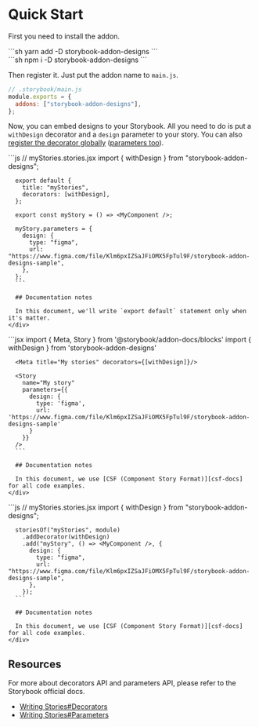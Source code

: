 
<Meta title="Docs/Quick start" />

# Quick Start

First you need to install the addon.

<TabsState initial="yarn">
  <div id="yarn" title="Yarn">
    <div>
      ```sh
      yarn add -D storybook-addon-designs
      ```
    </div>
  </div>

  <div id="npm" title="NPM">
    <div>
      ```sh
      npm i -D storybook-addon-designs
      ```
    </div>
  </div>
</TabsState>

Then register it.
Just put the addon name to `main.js`.

```js
// .storybook/main.js
module.exports = {
  addons: ["storybook-addon-designs"],
};
```

Now, you can embed designs to your Storybook.
All you need to do is put a `withDesign` decorator and a `design` parameter to your story.
You can also [register the decorator globally][sb-docs-decorators] ([parameters too][sb-docs-parameters]).

<TabsState initial="csf">
  <div id="csf" title="CSF">
    <div>
      ```js
      // myStories.stories.jsx
      import { withDesign } from "storybook-addon-designs";

      export default {
        title: "myStories",
        decorators: [withDesign],
      };

      export const myStory = () => <MyComponent />;

      myStory.parameters = {
        design: {
          type: "figma",
          url: "https://www.figma.com/file/Klm6pxIZSaJFiOMX5FpTul9F/storybook-addon-designs-sample",
        },
      };
      ```

      ## Documentation notes

      In this document, we'll write `export default` statement only when it's matter.
    </div>
  </div>

  <div id="mdx" title="MDX">
    <div>
      ```jsx
      import { Meta, Story } from '@storybook/addon-docs/blocks'
      import { withDesign } from 'storybook-addon-designs'

      <Meta title="My stories" decorators={[withDesign]}/>

      <Story
        name="My story"
        parameters={{
          design: {
            type: 'figma',
            url: 'https://www.figma.com/file/Klm6pxIZSaJFiOMX5FpTul9F/storybook-addon-designs-sample'
          }
        }}
      />
      ```

      ## Documentation notes

      In this document, we use [CSF (Component Story Format)][csf-docs] for all code examples.
    </div>
  </div>

  <div id="storiesof" title="storiesOf API (legacy)">
    <div>
      ```js
      // myStories.stories.jsx
      import { withDesign } from "storybook-addon-designs";

      storiesOf("myStories", module)
        .addDecorator(withDesign)
        .add("myStory", () => <MyComponent />, {
          design: {
            type: "figma",
            url: "https://www.figma.com/file/Klm6pxIZSaJFiOMX5FpTul9F/storybook-addon-designs-sample",
          },
        });
      ```

      ## Documentation notes

      In this document, we use [CSF (Component Story Format)][csf-docs] for all code examples.
    </div>
  </div>
</TabsState>

[csf-docs]: https://storybook.js.org/docs/formats/component-story-format/

## Resources

For more about decorators API and parameters API, please refer to the Storybook official docs.

*   [Writing Stories#Decorators][sb-docs-decorators]
*   [Writing Stories#Parameters][sb-docs-parameters]

[sb-docs-decorators]: https://storybook.js.org/docs/react/writing-stories/decorators

[sb-docs-parameters]: https://storybook.js.org/docs/react/writing-stories/parameters
